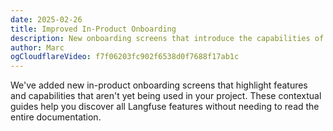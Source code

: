 ```yaml
---
date: 2025-02-26
title: Improved In-Product Onboarding
description: New onboarding screens that introduce the capabilities of Langfuse features that are not yet used within a project.
author: Marc
ogCloudflareVideo: f7f06203fc902f6538d0f7688f17ab1c
---
```



<ChangelogHeader />

We've added new in-product onboarding screens that highlight features and capabilities that aren't yet being used in your project. These contextual guides help you discover all Langfuse features without needing to read the entire documentation.
